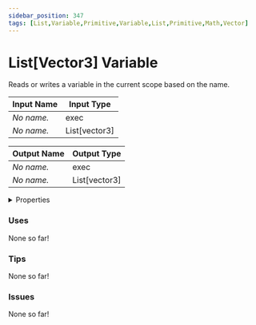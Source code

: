 ```yaml
---
sidebar_position: 347
tags: [List,Variable,Primitive,Variable,List,Primitive,Math,Vector]
---
```


# List[Vector3] Variable

Reads or writes a variable in the current scope based on the name.




<EsbSvg />

| Input Name | Input Type |
|-----------|-----------|
| *No name.* | exec |
| *No name.* | List[vector3] |

| Output Name | Output Type |
|-----------|-----------|
| *No name.* | exec |
| *No name.* | List[vector3] |


<details>
  <summary>Properties</summary>
  <div>
    <div>
    <table>
      <thead>
        <tr>
          <th>Is beta required?</th>
          <th>❌</th>
        </tr>
        <tr>
          <th>Is this chip a trolling risk?</th>
          <th>❌</th>
        </tr>
        <tr>
          <th>Chip UUID</th>
          <th>35f84cfc-b10e-451e-832e-c6ad8d99685d</th>
        </tr>
      </thead>
    </table>
    </div>
  </div>
</details>

### Uses

None so far!

### Tips

None so far!

### Issues

None so far!